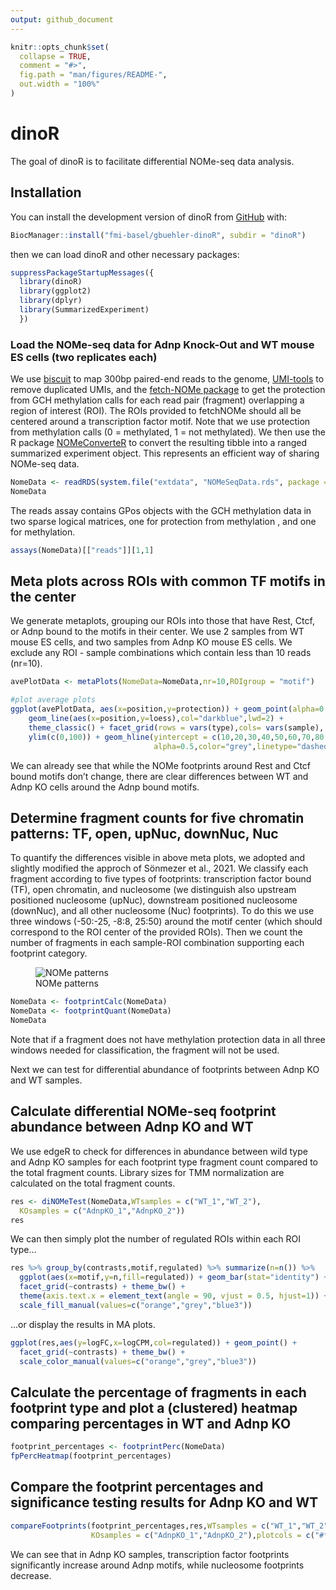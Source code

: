 ```yaml
---
output: github_document
---
```


<!-- README.md is generated from README.Rmd. Please edit that file -->

```r
knitr::opts_chunk$set(
  collapse = TRUE,
  comment = "#>",
  fig.path = "man/figures/README-",
  out.width = "100%"
)
```

# dinoR

<!-- badges: start -->
<!-- badges: end -->

The goal of dinoR is to facilitate differential NOMe-seq data analysis.

## Installation

You can install the development version of dinoR from [GitHub](https://github.com/) with:

``` r
BiocManager::install("fmi-basel/gbuehler-dinoR", subdir = "dinoR")
```

then we can load dinoR and other necessary packages:

```r
suppressPackageStartupMessages({
  library(dinoR)
  library(ggplot2)
  library(dplyr)
  library(SummarizedExperiment)
  })
```

### Load the NOMe-seq data for Adnp Knock-Out and WT mouse ES cells (two replicates each)

We use [biscuit](https://huishenlab.github.io/biscuit/) to map 300bp paired-end reads to the genome, [UMI-tools](https://github.com/CGATOxford/UMI-tools) to remove duplicated UMIs, and the [fetch-NOMe package](https://github.com/fmi-basel/gpeters-fetchNOMe) to get the protection from GCH methylation calls for each read pair (fragment) overlapping a region of interest (ROI). The ROIs provided to fetchNOMe should all be centered around a transcription factor motif. Note that we use protection from methylation calls (0 = methylated, 1 = not methylated). 
We then use the R package [NOMeConverteR](https://github.com/fmi-basel/gbuehler-NOMeConverteR) to convert the resulting tibble into a ranged summarized experiment object. This represents an efficient way of sharing NOMe-seq data. 

```r
NomeData <- readRDS(system.file("extdata", "NOMeSeqData.rds", package = "dinoR"))
NomeData
```

The reads assay contains GPos objects with the GCH methylation data in two sparse logical matrices, one for protection from methylation , and one for methylation.

```r
assays(NomeData)[["reads"]][1,1]
```

## Meta plots across ROIs with common TF motifs in the center

We generate metaplots, grouping our ROIs into those that have  Rest, Ctcf, or Adnp bound to the motifs in their center.
We use 2 samples from WT mouse ES cells, and two samples from Adnp KO mouse ES cells. We exclude any ROI - sample combinations which contain less than 10 reads (nr=10).

```r
avePlotData <- metaPlots(NomeData=NomeData,nr=10,ROIgroup = "motif")

#plot average plots
ggplot(avePlotData, aes(x=position,y=protection)) + geom_point(alpha=0.5) + 
    geom_line(aes(x=position,y=loess),col="darkblue",lwd=2) + 
    theme_classic() + facet_grid(rows = vars(type),cols= vars(sample), scales = "free") +
    ylim(c(0,100)) + geom_hline(yintercept = c(10,20,30,40,50,60,70,80,90),
                                alpha=0.5,color="grey",linetype="dashed")
```

We can already see that while the NOMe footprints around Rest and Ctcf bound motifs don't change, there are clear differences between WT and Adnp KO cells around the Adnp bound motifs.

## Determine fragment counts for five chromatin patterns: TF, open, upNuc, downNuc, Nuc 

To quantify the differences visible in above meta plots, we adopted and slightly modified the approch of Sönmezer et al., 2021. We classify each fragment according to five types of footprints: transcription factor bound (TF), open chromatin, and nucleosome (we distinguish also upstream positioned nucleosome (upNuc), downstream positioned nucleosome (downNuc), and all other nucleosome (Nuc) footprints). To do this we use three windows (-50:-25, -8:8, 25:50) around the motif center (which should correspond to the ROI center of the provided ROIs). Then we count the number of fragments in each sample-ROI combination supporting each footprint category. 

![NOMe patterns](NOMe_patterns.png)


```r
NomeData <- footprintCalc(NomeData)
NomeData <- footprintQuant(NomeData)
NomeData
```

Note that if a fragment does not have methylation protection data in all three windows needed for classification, the fragment will not be used. 

Next we can test for differential abundance of footprints between Adnp KO and WT samples.

## Calculate differential NOMe-seq footprint abundance between Adnp KO and WT 

We use edgeR to check for differences in abundance between wild type and Adnp KO samples for each footprint type fragment count compared to the total fragment counts. Library sizes for TMM normalization are calculated on the total fragment counts. 

```r
res <- diNOMeTest(NomeData,WTsamples = c("WT_1","WT_2"),
  KOsamples = c("AdnpKO_1","AdnpKO_2"))
res
```

We can then simply plot the number of regulated ROIs within each ROI type...

```r

res %>% group_by(contrasts,motif,regulated) %>% summarize(n=n()) %>% 
  ggplot(aes(x=motif,y=n,fill=regulated)) + geom_bar(stat="identity") + 
  facet_grid(~contrasts) + theme_bw() + 
  theme(axis.text.x = element_text(angle = 90, vjust = 0.5, hjust=1)) + 
  scale_fill_manual(values=c("orange","grey","blue3"))
```


...or display the results in MA plots.

```r
ggplot(res,aes(y=logFC,x=logCPM,col=regulated)) + geom_point() + 
  facet_grid(~contrasts) + theme_bw() + 
  scale_color_manual(values=c("orange","grey","blue3"))
```

## Calculate the percentage of fragments in each footprint type and plot a (clustered) heatmap comparing percentages in WT and Adnp KO

```r
footprint_percentages <- footprintPerc(NomeData)
fpPercHeatmap(footprint_percentages)
```

## Compare the footprint percentages and significance testing results for Adnp KO and WT 

```r

compareFootprints(footprint_percentages,res,WTsamples = c("WT_1","WT_2"),
                  KOsamples = c("AdnpKO_1","AdnpKO_2"),plotcols = c("#f03b20", "#a8ddb5", "#bdbdbd"))

```

We can see that in Adnp KO samples, transcription factor footprints significantly increase around Adnp motifs, while nucleosome footprints decrease. 



